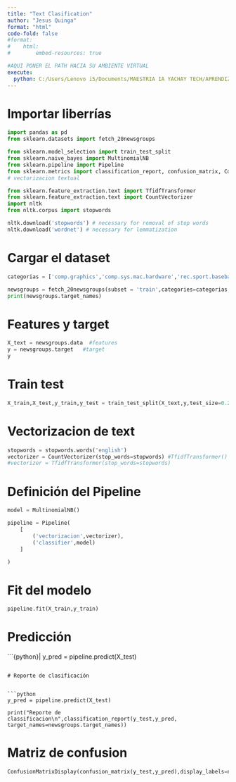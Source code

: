 ```yaml
---
title: "Text Clasification"
author: "Jesus Quinga"  
format: "html"
code-fold: false    
#format:
#    html:
#        embed-resources: true

#AQUI PONER EL PATH HACIA SU AMBIENTE VIRTUAL
execute:
  python: C:/Users/Lenovo i5/Documents/MAESTRIA IA YACHAY TECH/APRENDIZAJE DE MAQUINA/SEMANA 1/.venv/Scripts/python.exe
---
```


# Importar liberrías




```python
import pandas as pd
from sklearn.datasets import fetch_20newsgroups

from sklearn.model_selection import train_test_split
from sklearn.naive_bayes import MultinomialNB
from sklearn.pipeline import Pipeline
from sklearn.metrics import classification_report, confusion_matrix, ConfusionMatrixDisplay
# vectorizacion textual

from sklearn.feature_extraction.text import TfidfTransformer
from sklearn.feature_extraction.text import CountVectorizer
import nltk
from nltk.corpus import stopwords

nltk.download('stopwords') # necessary for removal of stop words
nltk.download('wordnet') # necessary for lemmatization


```

# Cargar el dataset


```python

categorias = ['comp.graphics','comp.sys.mac.hardware','rec.sport.baseball','talk.politics.misc']

newsgroups = fetch_20newsgroups(subset = 'train',categories=categorias,remove=('headers','footers','quotes'))
print(newsgroups.target_names)
```

# Features y target


```python
X_text = newsgroups.data  #features
y = newsgroups.target   #target
y

```

# Train test


```python

X_train,X_test,y_train,y_test = train_test_split(X_text,y,test_size=0.2,random_state=42,stratify=y)
```


# Vectorizacion de text

```python

stopwords = stopwords.words('english')
vectorizer = CountVectorizer(stop_words=stopwords) #TfidfTransformer()
#vectorizer = TfidfTransformer(stop_words=stopwords)
```

# Definición del Pipeline

```python
model = MultinomialNB()
```


```python
pipeline = Pipeline(
    [
        ('vectorizacion',vectorizer),
        ('classifier',model)
    ]

)
```

# Fit del modelo


```python
pipeline.fit(X_train,y_train)
```

# Predicción


```{python}|
y_pred = pipeline.predict(X_test)

```

# Reporte de clasificación


```python
y_pred = pipeline.predict(X_test)

print("Reporte de classificacion\n",classification_report(y_test,y_pred, target_names=newsgroups.target_names))
```

# Matriz de confusion

```python
ConfusionMatrixDisplay(confusion_matrix(y_test,y_pred),display_labels=newsgroups.target_names).plot()

```